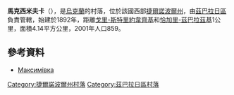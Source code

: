 {{coord|49|36|0|N|25|53|54|E|scale:30000|display=title}}

'''馬克西米夫卡'''（{{lang-uk|Максимівка}}），是[[烏克蘭|烏克蘭]]的村落，位於該國西部[[捷爾諾波爾州|捷爾諾波爾州]]，由[[茲巴拉日區|茲巴拉日區]]負責管轄，始建於1892年，距離[[戈里-斯特里約韋齊基|戈里-斯特里約韋齊基]]和[[恰加里-茲巴拉茲基|恰加里-茲巴拉茲基]]1公里，面積4.14平方公里，2001年人口859。

==參考資料==
*[http://w1.c1.rada.gov.ua/pls/z7502/A005?rdat1=28.03.2012&rf7571=30969 Максимівка]{{dead link|date=2018年5月 |bot=InternetArchiveBot |fix-attempted=yes }}

{{DEFAULTSORT:Максимівка}}
[[Category:捷爾諾波爾州村落|Category:捷爾諾波爾州村落]]
[[Category:茲巴拉日區村落|Category:茲巴拉日區村落]]


{{Ternopil-geo-stub}}